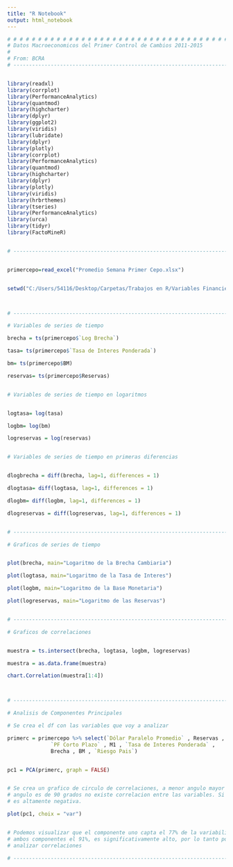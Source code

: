 ---
title: "R Notebook"
output: html_notebook
---



```{r}


# # # # # # # # # # # # # # # # # # # # # # # # # # # # # # # # # # # # # # # # # # # # # #
# Datos Macroeconomicos del Primer Control de Cambios 2011-2015
#
# From: BCRA
# --------------------------------------------------------------------------------------- #


library(readxl)
library(corrplot) 
library(PerformanceAnalytics) 
library(quantmod)
library(highcharter)
library(dplyr)
library(ggplot2) 
library(viridis)
library(lubridate)
library(dplyr)
library(plotly)
library(corrplot) 
library(PerformanceAnalytics) 
library(quantmod)
library(highcharter)
library(dplyr)
library(plotly)
library(viridis)
library(hrbrthemes)
library(tseries)
library(PerformanceAnalytics)
library(urca)
library(tidyr)
library(FactoMineR)


# --------------------------------------------------------------------------------------- #


primercepo=read_excel("Promedio Semana Primer Cepo.xlsx")


setwd("C:/Users/54116/Desktop/Carpetas/Trabajos en R/Variables Financieras")



# --------------------------------------------------------------------------------------- #

# Variables de series de tiempo

brecha = ts(primercepo$`Log Brecha`)

tasa= ts(primercepo$`Tasa de Interes Ponderada`)

bm= ts(primercepo$BM)

reservas= ts(primercepo$Reservas)


# Variables de series de tiempo en logaritmos


logtasa= log(tasa)

logbm= log(bm)

logreservas = log(reservas)


# Variables de series de tiempo en primeras diferencias


dlogbrecha = diff(brecha, lag=1, differences = 1)

dlogtasa= diff(logtasa, lag=1, differences = 1)

dlogbm= diff(logbm, lag=1, differences = 1)

dlogreservas = diff(logreservas, lag=1, differences = 1)


# --------------------------------------------------------------------------------------- #

# Graficos de series de tiempo


plot(brecha, main="Logaritmo de la Brecha Cambiaria")

plot(logtasa, main="Logaritmo de la Tasa de Interes")

plot(logbm, main="Logaritmo de la Base Monetaria")

plot(logreservas, main="Logaritmo de las Reservas")


# --------------------------------------------------------------------------------------- #

# Graficos de correlaciones


muestra = ts.intersect(brecha, logtasa, logbm, logreservas)

muestra = as.data.frame(muestra)

chart.Correlation(muestra[1:4])



# --------------------------------------------------------------------------------------- #

# Analisis de Componentes Principales

# Se crea el df con las variables que voy a analizar

primerc = primercepo %>% select(`Dólar Paralelo Promedio` , Reservas , 
              `PF Corto Plazo` , M1 , `Tasa de Interes Ponderada` ,
              Brecha , BM , `Riesgo Pais`)


pc1 = PCA(primerc, graph = FALSE)


# Se crea un grafico de circulo de correlaciones, a menor angulo mayor correlacion positiva. Si el
# angulo es de 90 grados no existe correlacion entre las variables. Si es de 180 grados la correlacion
# es altamente negativa.

plot(pc1, choix = "var")


# Podemos visualizar que el componente uno capta el 77% de la variabilidad del data set,
# ambos componentes el 91%, es significativamente alto, por lo tanto podemos utilizarlo para 
# analizar correlaciones 

# --------------------------------------------------------------------------------------- #



```
